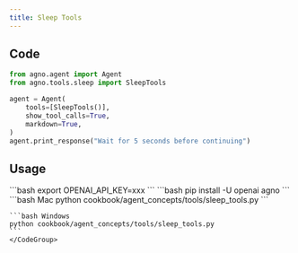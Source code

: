 ```yaml
---
title: Sleep Tools
---
```


## Code

```python cookbook/agent_concepts/tools/sleep_tools.py
from agno.agent import Agent
from agno.tools.sleep import SleepTools

agent = Agent(
    tools=[SleepTools()],
    show_tool_calls=True,
    markdown=True,
)
agent.print_response("Wait for 5 seconds before continuing")
```

## Usage

<Steps>
  <Snippet file="create-venv-step.mdx" />

  <Step title="Set your API key">
    ```bash
    export OPENAI_API_KEY=xxx
    ```
  </Step>

  <Step title="Install libraries">
    ```bash
    pip install -U openai agno
    ```
  </Step>

  <Step title="Run Agent">
    <CodeGroup>
    ```bash Mac
    python cookbook/agent_concepts/tools/sleep_tools.py
    ```

    ```bash Windows
    python cookbook/agent_concepts/tools/sleep_tools.py
    ```
    </CodeGroup>
  </Step>
</Steps>